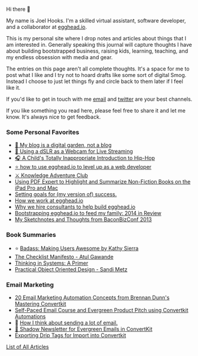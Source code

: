 Hi there 👋

My name is Joel Hooks. I'm a skilled virtual assistant, software developer, and a collaborator at [egghead.io](https://egghead.io/s/dtccr).

This is my personal site where I drop notes and articles about things that I am interested in. Generally speaking this journal will capture thoughts I have about building bootstrapped business, raising kids, learning, teaching, and my endless obsession with media and gear.

The entries on this page aren't all complete thoughts. It's a space for me to post what I like and I try not to hoard drafts like some sort of digital Smog. Instead I choose to just let things fly and circle back to them later if I feel like it.

If you'd like to get in touch with me [email](mailto:joelhooks@gmail.com) and [twitter](https://twitter.com/jhooks) are your best channels.

If you like something you read here, please feel free to share it and let me know. It's always nice to get feedback.

### Some Personal Favorites

* [🌱 My blog is a digital garden, not a blog](/digital-garden)
* [📸 Using a dSLR as a Webcam for Live Streaming](/dSLR-webcam-for-live-streaming)
* [🎧 A Child's Totally Inappropriate Introduction to Hip-Hop](/hip-hop)
* [⭐️ how to use egghead.io to level up as a web developer](/using-egghead)
* [⚔️ Knowledge Adventure Club](/knowledge-adventure-club)
* [Using PDF Expert to Highlight and Summarize Non-Fiction Books on the iPad Pro and Mac](/pdf-expert)
* [Setting goals for (my version of) success.](/blog/2016/04/08/setting-goals-for-my-version-of-success)
* [How we work at egghead.io](/blog/2018/02/12/how-we-work-at-egghead-dot-io)
* [Why we hire consultants to help build egghead.io](/blog/2017/10/26/why-we-hire-consultants-to-help-build-egghead-dot-io)
* [Bootstrapping egghead.io to feed my family: 2014 in Review](/blog/2014/12/24/bootstrapping-egghead-dot-io-to-feed-my-family-2014-in-review)
* [My Sketchnotes and Thoughts from BaconBizConf 2013](/blog/2013/06/06/my-sketchnotes-and-thoughts-from-baconbizconf-2013)

### Book Summaries

* ⭐️ [Badass: Making Users Awesome by Kathy Sierra](/badass-making-users-awesome-by-kathy-sierra)
* [The Checklist Manifesto - Atul Gawande](/the-checklist-manifesto)
* [Thinking in Systems: A Primer](/review-of-thinking-in-systems-a-primer)
* [Practical Object Oriented Design - Sandi Metz](/blog/2012/08/28/practical-object-oriented-design-in-ruby-is-a-really-good-book)

### Email Marketing
* [20 Email Marketing Automation Concepts from Brennan Dunn's Mastering Convertkit](/marketing-automation)
* [Self-Paced Email Course and Evergreen Product Pitch using Convertkit Automations](/self-paced-email-course-convertkit)
* 🧠 [How I think about sending a lot of email.](/how-i-think-about-sending-a-lot-of-email)
* [🌲 Shadow Newsletter for Evergreen Emails in ConvertKit](/shadow-newsletter-for-evergreen-emails-in-convertkit)
* [Exporting Drip Tags for Import into Convertkit](/export-drip-tags-for-convertkit)

[List of All Articles](/articles)